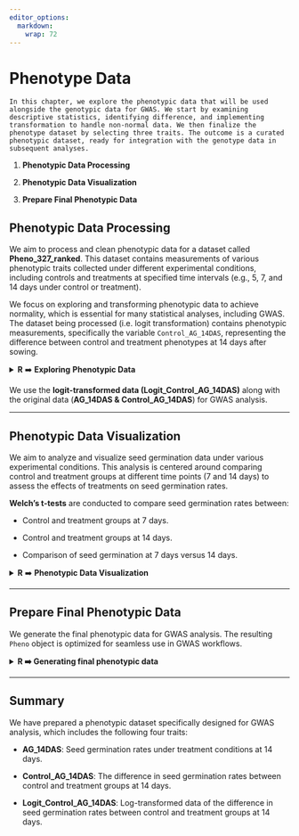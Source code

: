 ```yaml
---
editor_options: 
  markdown: 
    wrap: 72
---
```


# Phenotype Data {#sec-phenotype-data}

```block
In this chapter, we explore the phenotypic data that will be used alongside the genotypic data for GWAS. We start by examining descriptive statistics, identifying difference, and implementing transformation to handle non-normal data. We then finalize the phenotype dataset by selecting three traits. The outcome is a curated phenotypic dataset, ready for integration with the genotype data in subsequent analyses.
```

1.  **Phenotypic Data Processing**

2.  **Phenotypic Data Visualization**

3.  **Prepare Final Phenotypic Data**

## **Phenotypic Data Processing**

We aim to process and clean phenotypic data for a dataset called
**Pheno_327_ranked**. This dataset contains measurements of various
phenotypic traits collected under different experimental conditions,
including controls and treatments at specified time intervals (e.g., 5,
7, and 14 days under control or treatment).

We focus on exploring and transforming phenotypic data to achieve
normality, which is essential for many statistical analyses, including
GWAS. The dataset being processed (i.e. logit transformation) contains
phenotypic measurements, specifically the variable `Control_AG_14DAS`,
representing the difference between control and treatment phenotypes at
14 days after sowing.

<details>

<summary>**R** ➡️ **Exploring** **Phenotypic Data**</summary>

``` r
##### R CODES #####

# Set the working directory
setwd("...your file path...")

# Load the phenotype data
Pheno_data = read.csv("Pheno_327_ranked.csv")

# Check normality of the original data
data = Pheno_data$AG.14
shapiro.test(data) 
summary(data)
# Calculate skewness to assess data symmetry
library(moments)
skewness(data)
# Negative (positive) skewness indicates a left (right) skew
# Plot the density of the original data
plot(density(data), main = "Density plot for original data (Control_AG_14DAS)")
# Create a Q-Q plot to visually check normality of the original data
qqnorm(data, main = "Q-Q plot for original data (Control_AG_14DAS)")
qqline(data, col = "red", lwd = 2)

# Apply logit transformation to normalize the data
# The logit transformation is commonly used to transform probabilities (values between 0 and 1) into the real number line.
logit = function(p) {
  epsilon = 3e-4
  p = ifelse(p == 0, epsilon, ifelse(p == 1, 1 - epsilon, p))
  log(p / (1 - p))
}
# AG under 14 days
data_AG_14 = logit(Pheno_data$AG.14/100)
data_Control_14 = logit(Pheno_data$N.14/100)
Logit_Control_AG_14DAS = data_Control_14 - data_AG_14
  
shapiro.test(Logit_Control_AG_14DAS)
skewness(Logit_Control_AG_14DAS)
plot(density(Logit_Control_AG_14DAS), main="Density plot for logit transformed data (Logit_Control_AG_14DAS)")
qqnorm(data, main = "Q-Q plot for logit transformed data (Logit_Control_AG_14DAS)")
qqline(data, col = "red", lwd = 2)
```

-   **AG_14DAS:**

    ![](images/clipboard-2948542824.png){width="400"}

    ![](images/clipboard-3942366587.png){width="400"}

-   **Control_AG_14DAS:**

    ![](images/clipboard-1577085668.png){width="400"}

    ![](images/clipboard-3281347992.png){width="400"}

-   **Logit_Control_AG_14DAS:**

    ![](images/clipboard-4047579604.png){width="400"}

    ![](images/clipboard-1651099304.png){width="400"}

</details>

We use the **logit-transformed data (Logit_Control_AG_14DAS)** along
with the original data (**AG_14DAS & Control_AG_14DAS**) for GWAS
analysis.

------------------------------------------------------------------------

## **Phenotypic Data Visualization**

We aim to analyze and visualize seed germination data under various
experimental conditions. This analysis is centered around comparing
control and treatment groups at different time points (7 and 14 days) to
assess the effects of treatments on seed germination rates.

**Welch's t-tests** are conducted to compare seed germination rates
between:

-   Control and treatment groups at 7 days.

-   Control and treatment groups at 14 days.

-   Comparison of seed germination at 7 days versus 14 days.

<details>

<summary>**R** ➡️ **Phenotypic Data Visualization**</summary>

``` r
##### R CODES #####

# Set the working directory
setwd("...your file path...")

# Load the phenotype data
Pheno_data = read.csv("Pheno_327_ranked.csv")

# Load ggplot2 library for data visualization
library(ggplot2)

# Seed germination analysis: Control vs Treatment (7-day)
Group1 = Pheno_data$N.7
Group2 = Pheno_data$AG.7

# Perform Welch Two Sample t-test
t.test(Group1, Group2) # p-value < 2.2e-16

# Create a data frame for visualization
ID = Pheno_data$DNA_ID
data = data.frame(
  value = c(Group1, Group2),
  group = rep(c("Control_7", "Treatment_7"), each = length(Group1)),
  id = rep(ID, 2))

# Generate boxplot and jitter plot for 7-day seed germination
ggplot(data, aes(x = group, y = value, group = group)) +
  geom_boxplot(aes(fill = group), color = "grey30", width = 0.65, size = 0.3, alpha = 0.9, outlier.shape = NA) +
  geom_jitter(width = 0.1, aes(color = group), size = 1.5, alpha = 0.3) +
  geom_line(aes(group = id), color = "grey70", size = 0.1) +
  theme_classic() +
  labs(title = "", x = "", y = "Seed germination (%)") +
  theme(
    axis.title.x = element_text(size = 18),
    axis.title.y = element_text(size = 18),
    axis.text.x = element_text(size = 16, color = "black"),
    axis.text.y = element_text(size = 14),
    legend.position = "none") +
  scale_fill_manual(values = c("Control_7" = "#9ABF80", "Treatment_7" = "#E38E49")) +
  scale_color_manual(values = c("Control_7" = "#9ABF80", "Treatment_7" = "#E38E49")) +
  scale_x_discrete(labels = c("Control_7" = "Control (7-day)", "Treatment_7" = "Treatment (7-day)")) +
  annotate("segment", x = 1, xend = 2, y = 108, yend = 108, linewidth = 0.8, color = "black") +
  annotate("segment", x = 1, xend = 1, y = 108, yend = 105, linewidth = 0.8, color = "black") +
  annotate("segment", x = 2, xend = 2, y = 108, yend = 105, linewidth = 0.8, color = "black") +
  annotate("text", x = 1.5, y = 110, label = paste("***"), size = 6, hjust = 0.5) # 5 x 5

# Seed germination analysis: Control vs Treatment (14-day)
Group1 = Pheno_data$N.14
Group2 = Pheno_data$AG.14

# Perform Welch Two Sample t-test
t.test(Group1, Group2) # p-value < 2.2e-16

# Create a data frame for visualization
data = data.frame(
  value = c(Group1, Group2),
  group = rep(c("Control_14", "Treatment_14"), each = length(Group1)),
  id = rep(ID, 2))

# Generate boxplot and jitter plot for 14-day seed germination
ggplot(data, aes(x = group, y = value, group = group)) +
  geom_boxplot(aes(fill = group), color = "grey30", width = 0.65, size = 0.3, alpha = 0.9, outlier.shape = NA) +
  geom_jitter(width = 0.1, aes(color = group), size = 1.5, alpha = 0.3) +
  geom_line(aes(group = id), color = "grey70", size = 0.1) +
  theme_classic() +
  labs(title = "", x = "", y = "Seed germination (%)") +
  theme(
    axis.title.x = element_text(size = 18),
    axis.title.y = element_text(size = 18),
    axis.text.x = element_text(size = 16, color = "black"),
    axis.text.y = element_text(size = 14),
    legend.position = "none") +
  scale_fill_manual(values = c("Control_14" = "#9ABF80", "Treatment_14" = "#E38E49")) +
  scale_color_manual(values = c("Control_14" = "#9ABF80", "Treatment_14" = "#E38E49")) +
  scale_x_discrete(labels = c("Control_14" = "Control (14-day)", "Treatment_14" = "Treatment (14-day)")) +
  annotate("segment", x = 1, xend = 2, y = 108, yend = 108, linewidth = 0.8, color = "black") +
  annotate("segment", x = 1, xend = 1, y = 108, yend = 105, linewidth = 0.8, color = "black") +
  annotate("segment", x = 2, xend = 2, y = 108, yend = 105, linewidth = 0.8, color = "black") +
  annotate("text", x = 1.5, y = 110, label = paste("***"), size = 6, hjust = 0.5) # 5 x 5

# Comparison of seed germination between Control groups (7-day vs 14-day)
Group1 = Pheno_data$NminusAG.7
Group2 = Pheno_data$NminusAG.14

# Perform Welch Two Sample t-test
t.test(Group1, Group2) # p-value = 7.493e-10

# Create a data frame for visualization
data = data.frame(
  value = c(Group1, Group2),
  group = rep(c("Group1", "Group2"), each = length(Group1)),
  id = rep(ID, 2))

# Generate boxplot and jitter plot for comparison
ggplot(data, aes(x = group, y = value, group = group)) +
  geom_boxplot(aes(fill = group), color = "grey30", width = 0.65, size = 0.3, alpha = 0.9, outlier.shape = NA) +
  geom_jitter(width = 0.1, aes(color = group), size = 1.5, alpha = 0.3) +
  geom_line(aes(group = id), color = "grey70", size = 0.1) +
  theme_classic() +
  labs(title = "", x = "", y = "Comparison of seed germination (%)") +
  theme(
    axis.title.x = element_text(size = 18),
    axis.title.y = element_text(size = 18),
    axis.text.x = element_text(size = 16, color = "black"),
    axis.text.y = element_text(size = 14),
    legend.position = "none") +
  scale_fill_manual(values = c("Group1" = "#D39D55", "Group2" = "#500000")) +
  scale_color_manual(values = c("Group1" = "#D39D55", "Group2" = "#500000")) +
  scale_x_discrete(labels = c("Group1" = "7-day", "Group2" = "14-day")) +
  annotate("segment", x = 1, xend = 2, y = 108, yend = 108, linewidth = 0.8, color = "black") +
  annotate("segment", x = 1, xend = 1, y = 108, yend = 105, linewidth = 0.8, color = "black") +
  annotate("segment", x = 2, xend = 2, y = 108, yend = 105, linewidth = 0.8, color = "black") +
  annotate("text", x = 1.5, y = 110, label = paste("***"), size = 6, hjust = 0.5) # 5 x 5
```

1.  Seed germination on measurement under control and treatment (7-day)

    ![](images/clipboard-2429305611.png){width="500"}

2.  Seed germination on measurement under control and treatment (14-day)

    ![](images/clipboard-1685195786.png){width="500"}

3.  Comparison of seed germination

    ![](images/clipboard-2595001421.png){width="500"}

</details>

------------------------------------------------------------------------

## **Prepare Final Phenotypic Data**

We generate the final phenotypic data for GWAS analysis. The resulting
`Pheno` object is optimized for seamless use in GWAS workflows.

<details>

<summary>**R ➡️ Generating final phenotypic data**</summary>

``` r
##### R CODES #####

# Set the working directory
setwd("...your file path...")

# Read the cleaned and sorted phenotypic data from a CSV file
Pheno_327_ranked = read.csv("Pheno_327_ranked.csv")

# Create a new data frame with selected columns and a modified Taxa column
Pheno = data.frame(Taxa = paste(Pheno_327_ranked$DNA_ID, Pheno_327_ranked$DNA_ID, sep = "_"),
                   AG_14DAS = Pheno_327_ranked$AG.14,
                   Control_AG_14DAS = Pheno_327_ranked$NminusAG.14,
                   Logit_Control_AG_14DAS = Pheno_327_ranked$logitDiffN_AG.14)

# Save the new data frame as an RDS file for future use
saveRDS(Pheno, "Pheno.rds") # Final data
```

**Outputs:**

-   **Pheno.rds**\
    Phenotypic dataset in ‘data.frame’ format stored in `.rds` file.
    Ready for GWAS.

</details>

------------------------------------------------------------------------

## Summary

We have prepared a phenotypic dataset specifically designed for GWAS
analysis, which includes the following four traits:

-   **AG_14DAS**: Seed germination rates under treatment conditions at
    14 days.

-   **Control_AG_14DAS**: The difference in seed germination rates
    between control and treatment groups at 14 days.

-   **Logit_Control_AG_14DAS**: Log-transformed data of the difference
    in seed germination rates between control and treatment groups at 14
    days.
